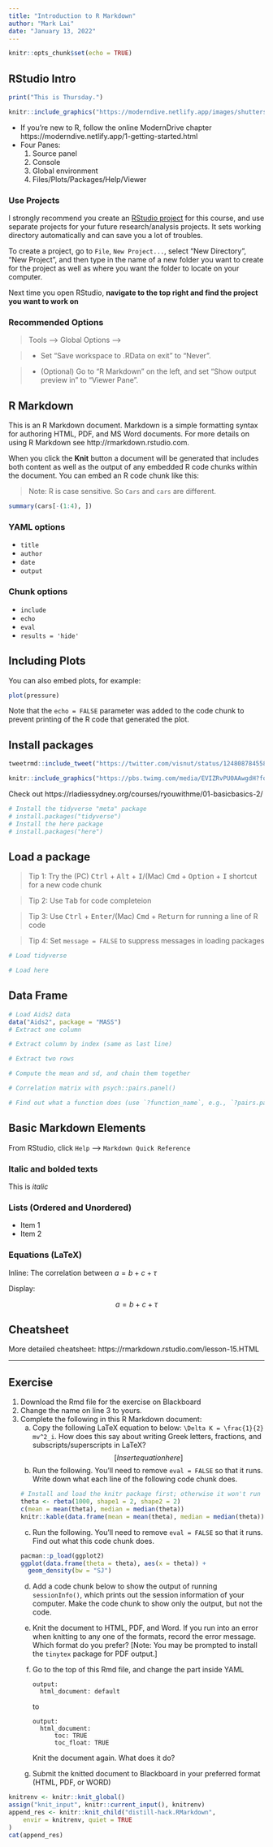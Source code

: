 ```yaml
---
title: "Introduction to R Markdown"
author: "Mark Lai"
date: "January 13, 2022"
---
```


```r
knitr::opts_chunk$set(echo = TRUE)
```

## RStudio Intro

```r
print("This is Thursday.")
```


```r
knitr::include_graphics("https://moderndive.netlify.app/images/shutterstock/R_vs_RStudio_1.png")
```

<!-- Markdown syntax for including images
![](https://moderndive.netlify.app/images/shutterstock/R_vs_RStudio_1.png)
-->

- If you're new to R, follow the online ModernDrive chapter https://moderndive.netlify.app/1-getting-started.html
- Four Panes:
    1. Source panel
    2. Console
    3. Global environment
    4. Files/Plots/Packages/Help/Viewer

### Use Projects

I strongly recommend you create an [RStudio project](https://support.rstudio.com/hc/en-us/articles/200526207-Using-RStudio-Projects) for this course, and use separate projects for your future research/analysis projects. It sets working directory automatically and can save you a lot of troubles.

To create a project, go to `File`, `New Project...`, select "New Directory", "New Project", and then type in the name of a new folder you want to create for the project as well as where you want the folder to locate on your computer.

Next time you open RStudio, **navigate to the top right and find the project you want to work on**

### Recommended Options

> Tools --> Global Options --> 

> - Set "Save workspace to .RData on exit" to "Never".  

> - (Optional) Go to "R Markdown" on the left, and set "Show output preview in" to "Viewer Pane".


## R Markdown

This is an R Markdown document. Markdown is a simple formatting syntax for authoring HTML, PDF, and MS Word documents. For more details on using R Markdown see http://rmarkdown.rstudio.com.

When you click the **Knit** button a document will be generated that includes both content as well as the output of any embedded R code chunks within the document. You can embed an R code chunk like this:

> Note: R is case sensitive. So `Cars` and `cars` are different. 

```r
summary(cars[-(1:4), ])
```

### YAML options

- `title`
- `author`
- `date`
- `output`

### Chunk options

- `include`
- `echo`
- `eval`
- `results = 'hide'`

## Including Plots

You can also embed plots, for example:

```r
plot(pressure)
```

Note that the `echo = FALSE` parameter was added to the code chunk to prevent printing of the R code that generated the plot.

## Install packages

```r
tweetrmd::include_tweet("https://twitter.com/visnut/status/1248087845589274624")
```

```r
knitr::include_graphics("https://pbs.twimg.com/media/EVIZRvPU0AAwgdH?format=jpg")
```

Check out https://rladiessydney.org/courses/ryouwithme/01-basicbasics-2/

```r
# Install the tidyverse "meta" package
# install.packages("tidyverse")
# Install the here package
# install.packages("here")
```

## Load a package

> Tip 1: Try the (PC) <kbd>Ctrl</kbd> + <kbd>Alt</kbd> + <kbd>I</kbd>/(Mac) <kbd>Cmd</kbd> + <kbd>Option</kbd> + <kbd>I</kbd> shortcut for a new code chunk 

> Tip 2: Use <kbd>Tab</kbd> for code completeion

> Tip 3: Use <kbd>Ctrl</kbd> + <kbd>Enter</kbd>/(Mac) <kbd>Cmd</kbd> + <kbd>Return</kbd> for running a line of R code

> Tip 4: Set `message = FALSE` to suppress messages in loading packages

```r
# Load tidyverse

# Load here

```

## Data Frame

```r
# Load Aids2 data
data("Aids2", package = "MASS")
# Extract one column

# Extract column by index (same as last line)

# Extract two rows

# Compute the mean and sd, and chain them together

# Correlation matrix with psych::pairs.panel()

# Find out what a function does (use `?function_name`, e.g., `?pairs.panel`)

```

## Basic Markdown Elements

From RStudio, click `Help` --> `Markdown Quick Reference`

### Italic and bolded texts

This is *italic*

### Lists (Ordered and Unordered)

- Item 1
- Item 2

### Equations (LaTeX)

Inline: The correlation between $a = b + c + \tau$

Display: 

$$a = b + c + \tau$$

## Cheatsheet

More detailed cheatsheet: https://rmarkdown.rstudio.com/lesson-15.HTML

***

## Exercise

1. Download the Rmd file for the exercise on Blackboard
2. Change the name on line 3 to yours.
3. Complete the following in this R Markdown document:
    a. Copy the following LaTeX equation to below: `\Delta K = \frac{1}{2} mv^2_i`. How does this say about writing Greek letters, fractions, and subscripts/superscripts in LaTeX?
        $$[Insert equation here]$$
    b. Run the following. You'll need to remove `eval = FALSE` so that it runs. Write down what each line of the following code chunk does.
```r
# Install and load the knitr package first; otherwise it won't run
theta <- rbeta(1000, shape1 = 2, shape2 = 2)
c(mean = mean(theta), median = median(theta))
knitr::kable(data.frame(mean = mean(theta), median = median(theta)))
```
    c. Run the following. You'll need to remove `eval = FALSE` so that it runs. Find out what this code chunk does.
```r
pacman::p_load(ggplot2)
ggplot(data.frame(theta = theta), aes(x = theta)) +
  geom_density(bw = "SJ")
```
    d. Add a code chunk below to show the output of running `sessionInfo()`, which prints out the session information of your computer. Make the code chunk to show only the output, but not the code.
    e. Knit the document to HTML, PDF, and Word. If you run into an error when knitting to any one of the formats, record the error message. Which format do you prefer? [Note: You may be prompted to install the `tinytex` package for PDF output.]
    f. Go to the top of this Rmd file, and change the part inside YAML
    
        ```
        output:
          html_document: default
        ```
        
        to
        
        ```
        output:
          html_document: 
              toc: TRUE
              toc_float: TRUE
        ```
        
        Knit the document again. What does it do?
    g. Submit the knitted document to Blackboard in your preferred format (HTML, PDF, or WORD)

<!-- The following chunk is only used in the website -->

```r
knitrenv <- knitr::knit_global()
assign("knit_input", knitr::current_input(), knitrenv)
append_res <- knitr::knit_child("distill-hack.RMarkdown",
    envir = knitrenv, quiet = TRUE
)
cat(append_res)
```
